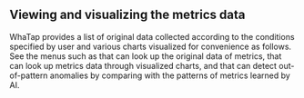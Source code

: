 ## Viewing and visualizing the metrics data

WhaTap provides a list of original data collected according to the conditions specified by user and various charts visualized for convenience as follows. See the menus such as <Cmdname sid="tag_count" className="uitext" /> that can look up the original data of metrics, <Cmdname sid="tag_count_chart" className="uitext" /> that can look up metrics data through visualized charts, and <Cmdname sid="tag_count_anomaly_detection" className="uitext" /> that can detect out-of-pattern anomalies by comparing with the patterns of metrics learned by AI.

<ImgLang img='metrics-views.png' desc='Metrics view' className='noneborder' />
